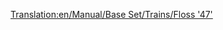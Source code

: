 [[Translation:en/Manual/Base Set/Trains/Floss '47']]
{{en/Manual/Base Set/Trains/Trains|Cost=£21,093 ($42.186)
|Speed=160 kph (100 mph)
|Weight=112 t
|Power=2,580 hp (1.924 kW)
|Annual=£2,132 ($4.264)
|Designed=1962
|Lifespan=22
|Capacity=N/A
|Description=No description has been written for this train yet. If you know something about this train, feel free to edit this page and add it!
|Real-life=[https://www.wikipedia.org/wiki/British Rail Class 47 British Rail Class 47]
}}
